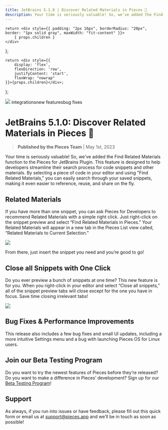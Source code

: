 ```yaml
---
title: JetBrains 5.1.0 | Discover Related Materials in Pieces 🧩
description: Your time is seriously valuable! So, we've added the Find Related Materials function to the Pieces for JetBrains Plugin. This feature is designed to help developers streamline their search process for code snippets and other materials. By selecting a piece of code in your editor and using "Find Related Materials", you can easily search through your saved snippets, making it even easier to reference, reuse, and share on the fly.
---
```


<link rel="canonical" href="https://code.pieces.app/updates/pieces-jetbrains-related-materials" />

    return <div style={{ padding: "2px 16px", borderRadius: "20px", border: "1px solid gray", maxWidth: "fit-content" }}>
        { props.children }
    </div>
};

    return <div style={{
        display: 'flex',
        flexDirection: 'row',
        justifyContent: 'start',
        flexWrap: "nowrap"
    }}>{props.children}</div>;
};


![](https://uploads-ssl.webflow.com/6143afec68f555387049efb3/642b1c5c6aefa22554f6da56_jetbrains-510_cf49d1c72891c78f033c947a47cdeeba_2000.jpeg)
<GridFlexRow><Tag>integrations</Tag><Tag>new features</Tag><Tag>bug fixes</Tag></GridFlexRow>

# JetBrains 5.1.0: Discover Related Materials in Pieces 🧩
> **Published by the Pieces Team** | May 1st, 2023

Your time is seriously valuable! So, we've added the Find Related Materials function to the Pieces for JetBrains Plugin. This feature is designed to help developers streamline their search process for code snippets and other materials. By selecting a piece of code in your editor and using "Find Related Materials," you can easily search through your saved snippets, making it even easier to reference, reuse, and share on the fly.

## Related Materials
If you have more than one snippet, you can ask Pieces for Developers to recommend Related Materials with a simple right click. Just right-click on the snippet preview and select “Find Related Materials in Pieces.” Your Related Materials will appear in a new tab in the Pieces List view called, “Related Materials to Current Selection.”

![](https://uploads-ssl.webflow.com/6143afec68f555387049efb3/642b1c5d6aefa202b6f6db94_jb-related-materials_ab3ff2bd781df911a3aa9bb5a49e934f_800.jpeg)

From there, just insert the snippet you need and you’re good to go!

## Close all Snippets with One Click

Do you ever preview a bunch of snippets at one time? This new feature is for you. When you right-click in your editor and select “Close all snippets,” all of the snippet preview tabs will close except for the one you have in focus. Save time closing irrelevant tabs!

![](https://uploads-ssl.webflow.com/6143afec68f555387049efb3/642b1c5d6aefa2dad2f6dba0_one-click_9aded2b82248a82396cec073ded518aa_800.jpeg)

## Bug Fixes & Performance Improvements

This release also includes a few bug fixes and small UI updates, including a more intuitive Settings menu and a bug with launching Pieces OS for Linux users.

## Join our Beta Testing Program

Do you want to try the newest features of Pieces before they’re released? Do you want to make a difference in Pieces’ development? Sign up for our <a href="https://getpieces.typeform.com/to/XGGlUqEI" target="_blank" rel="noopener noreferrer">Beta Testing Program</a>!

## Support
As always, if you run into issues or have feedback, please fill out this quick form or email us at support@pieces.app and we’ll be in touch as soon as possible!